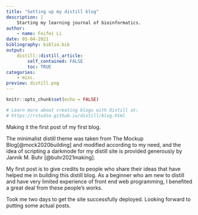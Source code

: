 ```yaml
---
title: "Setting up my distill blog"
description: |
    Starting my learning journal of bioinformatics.
author:
    - name: Feifei Li
date: 05-04-2021
bibliography: biblio.bib
output:
    distill::distill_article:
        self_contained: FALSE
        toc: TRUE
categories:
    - misc.
preview: distill.png
---
```


```r
knitr::opts_chunk$set(echo = FALSE)

# Learn more about creating blogs with Distill at:
# https://rstudio.github.io/distill/blog.html

```

Making it the first post of my first blog.\

The minimalist distill theme was taken from The Mockup Blog[@mock2020building]
and modified according to my need, and
the idea of scripting a darkmode for my distill site is provided generously by
Jannik M. Buhr [@buhr2021making].


My first post is to give credits to people who share their ideas that have
helped me in building this distill blog.
As a beginner who am new to distill and have very limited experience of
front end web programming,
I benefited a great deal from these people's works.


Took me two days to get the site successfully deployed.
Looking forward to putting some actual posts.

